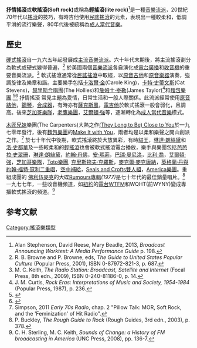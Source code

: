 {{expand|time=2014-09-12T12:19:06+00:00}}
{{Infobox music genre
|name = 抒情搖滾
|color = white
|bgcolor = crimson
|stylistic_origins= [[搖滾|搖滾]], [[流行搖滾|流行搖滾]], [[R&B|R&B]], [[民謠搖滾|民謠搖滾]], [[輕爵士樂|輕爵士樂]]
|cultural_origins= 美英，六十年代末
|instruments = [[電吉他|電吉他]] 和 [[原聲吉他|原聲吉他]], [[貝斯|貝斯]], [[十二弦結他|十二弦結他]], [[鼓|鼓]], [[鋼琴|鋼琴]], [[合成器|合成器]]
|popularity = 一九七零至八零年代
|other_topics = 
*[[現代音樂|現代音樂]]
*
}}
'''抒情搖滾'''或'''軟搖滾(Soft rock)'''或稱為'''輕搖滾(lite rock)'''<ref>Alan Stephenson, David Reese, Mary Beadle, 2013, ''Broadcast Announcing Worktext: A Media Performance Guide'' p. 198.</ref>是一種[[音樂流派|音樂流派]]，20世紀70年代以[[搖滾|搖滾]]的技巧，有時吉他使用[[民謠搖滾|民謠搖滾]]的元素，表現出一種較柔和，低調平滑的流行樂聲，80年代後被統稱為[[成人當代音樂|成人當代音樂]]。

==歷史==
[[硬式搖滾|硬式搖滾]]自一九六五年起發展成[[主流|主流]][[音樂流派|音樂流派]]。六十年代末期後，將主流搖滾劃分為軟式或硬式變得普遍，<ref>R. B. Browne and P. Browne, eds, ''The Guide to United States Popular Culture'' (Popular Press, 2001), ISBN 0-87972-821-3, p. 687.</ref> 於美國兩個[[音樂流派|音樂流派]]各自演化成[[電台廣播|電台廣播]]和[[收音機|收音機]]的重要音樂流派。<ref>M. C. Keith, ''The Radio Station: Broadcast, Satellite and Internet'' (Focal Press, 8th edn., 2009), ISBN 0-240-81186-0, p. 14.</ref> 軟式搖滾通常從[[民謠搖滾|民謠搖滾]]中取經，以[[原音吉他|原音吉他]]和[[原音樂器|原音樂器]]演奏，強調旋律及樂章和諧。主要樂手包括[[卡洛爾·金|卡洛爾·金]](Carole King)，[[卡特·史蒂文斯|卡特·史蒂文斯]](Cat Stevens)，[[赫里斯合唱團|赫里斯合唱團]](The Hollies)和[[詹姆士·泰勒|詹姆士·泰勒]](James Taylor)<ref>J. M. Curtis, ''Rock Eras: Interpretations of Music and Society, 1954-1984'' (Popular Press, 1987), p. 236.</ref>和[[Bread_(band)|麵包樂團]].<ref>{{cite web |author=Soft Rock |url=http://www.allmusic.com/subgenre/soft-rock-ma0000011841 |title=Soft Rock : Significant Albums, Artists and Songs, Most Viewed |publisher=AllMusic |date= |accessdate=January 9, 2013 |archive-date=2021-02-27 |archive-url=https://web.archive.org/web/20210227063131/https://www.allmusic.com/subgenre/soft-rock-ma0000011841 |dead-url=no }}</ref><ref>{{cite web |url=http://80music.about.com/od/genresmovements/p/softrockprofile.htm |title=Soft Rock - Profile of the Mellow, Romantic Soft Rock of the '70s and Early '80s |publisher=80music.about.com |date=April 12, 2012 |accessdate=January 9, 2013 |archive-date=2013-01-16 |archive-url=https://web.archive.org/web/20130116133043/http://80music.about.com/od/genresmovements/p/softrockprofile.htm |dead-url=no }}</ref> 抒情搖滾
常見主題為愛情，日常生活和一般人際關係。此流派經常使用[[原音結他|原音結他]]，[[鋼琴|鋼琴]]，[[合成器|合成器]]，有時亦有[[薩克斯風|薩克斯風]]，[[電吉他|電吉他]]於軟式搖滾一般會弱化，且調高。後來[[芝加哥樂隊|芝加哥樂隊]]，[[老鷹樂團|老鷹樂團]]，[[艾爾頓·強|艾爾頓·強]]等，逐漸轉化為[[成人當代音樂|成人當代音樂]]模式。


[[木匠兄妹|木匠兄妹]]樂團(The Carpenters)大熱之作[[(They_Long_to_Be)_Close_to_You|(They Long to Be) Close to You]]於一九七零年發行，後有[[Bread(band)|麵包樂團]]的[[Make_It_with_You|Make It with You]]，兩者均是以柔和樂聲之開山創派之作。<ref>Simpson, 2011 ''Early 70s Radio'', chap. 2 "Pillow Talk: MOR, Soft Rock, and the 'Feminization' of Hit Radio".</ref> 於七十年代中後期，軟式搖滾終於大放異彩，有時[[貓王|貓王]]，[[琳達·朗絲黛|琳達·朗絲黛]]和[[洛·史都華|洛·史都華]]及一些較柔和的[[輕搖滾|輕搖滾]]也會被軟式搖滾電台播放，樂手與樂團包括[[芭芭拉·史翠珊|芭芭拉·史翠珊]]，[[琳達·朗絲黛|琳達·朗絲黛]]，[[約翰·丹佛|約翰·丹佛]]，[[安·瑪莉|安·瑪莉]]，[[巴瑞·曼尼洛|巴瑞·曼尼洛]]，[[Billy_Joel|比利·喬]]，[[Elton_John|艾爾頓·強]]，[[芝加哥樂隊|芝加哥樂隊]]，[[Toto(band)|Toto樂團]], [[Christopher_Cross|克里斯拖夫·克羅斯]]，[[Michael_McDonald_(singer)|麥克爾·麥克唐納]]，[[英格蘭·丹與約翰·福特·寇利|英格蘭·丹與約翰·福特·寇利二重唱]]，[[Air_Supply|空中補給]]，[[Seals_and_Crofts雙人組|Seals and Crofts雙人組]]，[[America_(band)|America樂團]]。重組成團的 [[Fleetwood_Mac|佛利伍麥克]]的大碟[[Rumours_(album)|Rumours專輯]]''(1977)''是七十年代的最佳銷量唱片。<ref>P. Buckley, ''The Rough Guide to Rock'' (Rough Guides, 3rd edn., 2003), p. 378.</ref> 一九七七年，一些收音機頻道，如[[紐約|紐約]]的[[電台|電台]]WTFM和WQHT(前WYNY)變成專播軟式搖滾的頻道。<ref>C. H. Sterling, M. C. Keith, ''Sounds of Change: a History of FM broadcasting in America'' (UNC Press, 2008), pp. 136-7.</ref>

==参考文献==
{{Reflist}}
{{Rock}}
[[Category:搖滾樂類型|Category:搖滾樂類型]]